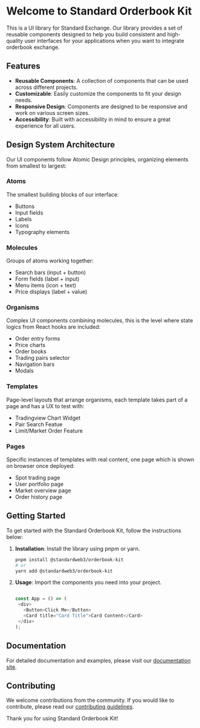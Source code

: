 # Welcome to Standard Orderbook Kit

This is a UI library for Standard Exchange. Our library provides a set of reusable components designed to help you build consistent and high-quality user interfaces for your applications when you want to integrate orderbook exchange.

## Features

- **Reusable Components**: A collection of components that can be used across different projects.
- **Customizable**: Easily customize the components to fit your design needs.
- **Responsive Design**: Components are designed to be responsive and work on various screen sizes.
- **Accessibility**: Built with accessibility in mind to ensure a great experience for all users.

## Design System Architecture

Our UI components follow Atomic Design principles, organizing elements from smallest to largest:

### Atoms
The smallest building blocks of our interface:
- Buttons
- Input fields
- Labels
- Icons
- Typography elements

### Molecules
Groups of atoms working together:
- Search bars (input + button)
- Form fields (label + input)
- Menu items (icon + text)
- Price displays (label + value)

### Organisms
Complex UI components combining molecules, this is the level where state logics from React hooks are included:
- Order entry forms
- Price charts
- Order books
- Trading pairs selector
- Navigation bars
- Modals

### Templates
Page-level layouts that arrange organisms, each template takes part of a page and has a UX to test with:
- Tradingview Chart Widget
- Pair Search Featue
- Limit/Market Order Feature

### Pages
Specific instances of templates with real content, one page which is shown on browser once deployed:
- Spot trading page
- User portfolio page
- Market overview page
- Order history page

## Getting Started

To get started with the Standard Orderbook Kit, follow the instructions below:

1. **Installation**: Install the library using pnpm or yarn.
   ```sh
   pnpm install @standardweb3/orderbook-kit
   # or
   yarn add @standardweb3/orderbook-kit

2. **Usage**: Import the components you need into your project.
    ```javascript

    const App = () => (
     <div>
       <Button>Click Me</Button>
       <Card title="Card Title">Card Content</Card>
     </div>
    );

    ```

## Documentation

For detailed documentation and examples, please visit our [documentation site](https://docs.standardweb3.com).

## Contributing

We welcome contributions from the community. If you would like to contribute, please read our [contributing guidelines](https://github.com/standardweb3/orderbook-kit/CONTRIBUTING.md).

Thank you for using Standard Orderbook Kit!